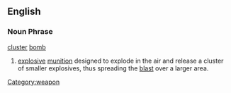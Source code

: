 ==English==
===Noun Phrase===
[[cluster]] [[bomb]]
# [[explosive]] [[munition]] designed to explode in the air and release a cluster of smaller explosives, thus spreading the [[blast]] over a larger area.
[[Category:weapon]]